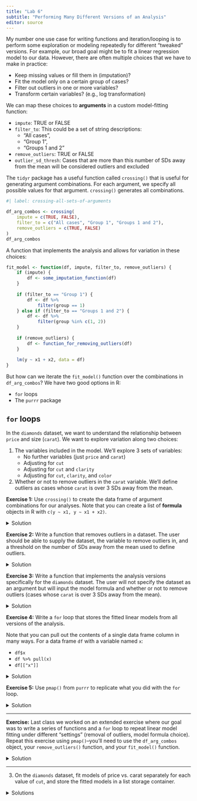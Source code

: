 ```yaml
---
title: "Lab 6"
subtitle: "Performing Many Different Versions of an Analysis"
editor: source
---
```



My number one use case for writing functions and iteration/looping is to perform
some exploration or modeling repeatedly for different "tweaked" versions. For
example, our broad goal might be to fit a linear regression model to our data.
However, there are often multiple choices that we have to make in practice:

- Keep missing values or fill them in (imputation)? 
- Fit the model only on a certain group of cases?
- Filter out outliers in one or more variables?
- Transform certain variables? (e.g., log transformation)

We can map these choices to **arguments** in a custom model-fitting function:

- `impute`: TRUE or FALSE
- `filter_to`: This could be a set of string descriptions: 
  * "All cases", 
  * "Group 1", 
  * "Groups 1 and 2"
- `remove_outliers`: TRUE or FALSE
- `outlier_sd_thresh`: Cases that are more than this number of SDs away from the
mean will be considered outliers and excluded

The `tidyr` package has a useful function called `crossing()` that is useful for
generating argument combinations. For each argument, we specify all possible
values for that argument. `crossing()` generates all combinations.

```r
#| label: crossing-all-sets-of-arguments

df_arg_combos <- crossing(
    impute = c(TRUE, FALSE),
    filter_to = c("All cases", "Group 1", "Groups 1 and 2"),
    remove_outliers = c(TRUE, FALSE)
)
df_arg_combos
```

A function that implements the analysis and allows for variation in these 
choices:

```r
fit_model <- function(df, impute, filter_to, remove_outliers) {
    if (impute) {
        df <- some_imputation_function(df)
    }
    
    if (filter_to == "Group 1") {
        df <- df %>% 
            filter(group == 1)
    } else if (filter_to == "Groups 1 and 2") {
        df <- df %>% 
            filter(group %in% c(1, 2))
    }
    
    if (remove_outliers) {
        df <- function_for_removing_outliers(df)
    }
    
    lm(y ~ x1 + x2, data = df)
}
```

But how can we iterate the `fit_model()` function over the combinations in `df_arg_combos`? We have two good options in R:

- `for` loops
- The `purrr` package

## `for` loops

In the `diamonds` dataset, we want to understand the relationship between `price` and size (`carat`). We want to explore variation along two choices:

1. The variables included in the model. We'll explore 3 sets of variables:
    - No further variables (just `price` and `carat`)
    - Adjusting for `cut`
    - Adjusting for `cut` and `clarity`
    - Adjusting for `cut`, `clarity`, and `color`
2. Whether or not to remove outliers in the `carat` variable. We'll define outliers as cases whose `carat` is over 3 SDs away from the mean.


**Exercise 1:** Use `crossing()` to create the data frame of argument combinations for our analyses. Note that you can create a list of **formula** objects in R with `c(y ~ x1, y ~ x1 + x2)`.

<details>
  <summary>Solution</summary>
  
```r
df_arg_combos <- crossing(
    mod_formula = c(price ~ carat, price ~ carat + cut,  price ~ carat + cut + clarity,  price ~ carat + cut + clarity + color),
    remove_outliers = c(TRUE, FALSE)
)
df_arg_combos
```

</details>

**Exercise 2:** Write a function that removes outliers in a dataset. The user should be able to supply the dataset, the variable to remove outliers in, and a threshold on the number of SDs away from the mean used to define outliers.

<details>
  <summary>Solution</summary>
  
```r
remove_outliers <- function(df, what_var, sd_thresh) {
    df %>% 
        mutate(zscore = ({{ what_var }} - mean({{ what_var}}, na.rm = TRUE))/sd({{ what_var }}, na.rm = TRUE)) %>%
        filter(zscore <= sd_thresh)
}
```

</details>

**Exercise 3:** Write a function that implements the analysis versions specifically for the `diamonds` dataset. The user will not specify the dataset as an argument but will input the model formula and whether or not to remove outliers (cases whose `carat` is over 3 SDs away from the mean).

<details>
  <summary>Solution</summary>
  
```r
fit_model <- function(mod_formula, remove_outliers) {
    if (remove_outliers) {
        diamonds_clean <- remove_outliers(diamonds, what_var = carat, sd_thresh = 3)
    } else {
        diamonds_clean <- diamonds
    }
    
    lm(mod_formula, data = diamonds_clean)
}
```

</details>

**Exercise 4:** Write a `for` loop that stores the fitted linear models from all versions of the analysis.

Note that you can pull out the contents of a single data frame column in many ways. For a data frame `df` with a variable named `x`:

- `df$x`
- `df %>% pull(x)`
- `df[["x"]]`

<details>
  <summary>Solution</summary>
  
```r
lin_mod_res_for <- vector(mode = "list", length = nrow(df_arg_combos))

for (i in seq_along(lin_mod_res_for)) {
    this_formula <- df_arg_combos$mod_formula[[i]] # Double [[ for the **list** of formulas
    this_remove_outliers <- df_arg_combos$remove_outliers[i] # Single [ for the **atomic vector** of logicals
    lin_mod_res_for[[i]] <- fit_model(
        mod_formula = this_formula,
        remove_outliers = this_remove_outliers
    )
}
```

</details>

**Exercise 5:** Use `pmap()` from `purrr` to replicate what you did with the `for` loop.

<details>
  <summary>Solution</summary>
  
```r
lin_mod_res_pmap <- pmap(df_arg_combos, fit_model)
```

</details>



<!--

```r
fit_model <- function(df, mod_formula, remove_outliers) {
    if (remove_outliers) {
        df <- remove_outliers(df, what_var = carat, sd_thresh = 3)
    }
    
    lm(mod_formula, data = df)
}

res <- pmap(df_arg_combos, function(remove_outliers, mod_formula) {fit_model(df = diamonds, mod_formula = mod_formula, remove_outliers = remove_outliers)} )
```

```r
fit_model <- function(mod_formula, remove_outliers) {
    if (remove_outliers) {
        diamonds_clean <- remove_outliers(diamonds, what_var = carat, sd_thresh = 3)
    } else {
        diamonds_clean <- diamonds
    }
    
    lm(mod_formula, data = diamonds_clean)
}

res <- pmap(df_arg_combos, fit_model)
```

-->

---

**Exercise:** Last class we worked on an extended exercise where our goal was to write a series of functions and a `for` loop to repeat linear model fitting under different "settings" (removal of outliers, model formula choice). Repeat this exercise using `pmap()`--you'll need to use the `df_arg_combos` object, your `remove_outliers()` function, and your `fit_model()` function.

<details>
    <summary>Solution</summary>

```r
pmap(df_arg_combos, fit_model, data = diamonds)
```

</details>

---

3. On the `diamonds` dataset, fit models of price vs. carat separately for each value of `cut`, and store the fitted models in a list storage container.

<details>
    <summary>Solutions</summary>

```r
#| label: for-ex-solutions-3
data(diamonds)

# Fit models of price vs. carat separately for each value of cut
unique_cuts <- diamonds %>% 
  pull(cut) %>% 
  levels()

lin_mod_results <- vector(mode = "list", 
                          length = length(unique_cuts)
                          )

for (i in seq_along(unique_cuts)) {
    this_cut <- unique_cuts[i]
    diamonds_sub <- diamonds %>%
        filter(cut == this_cut)
    # The double square brackets [[i]] accesses the ith element of a list
    lin_mod_results[[i]] <- lm(price ~ carat, data = diamonds_sub)
}
```

</details>

